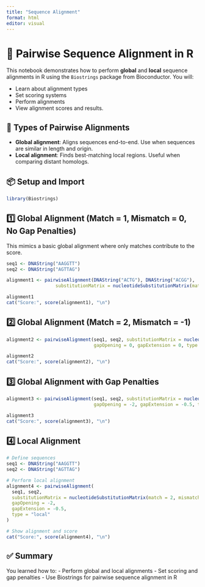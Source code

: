 ```yaml
---
title: "Sequence Alignment"
format: html
editor: visual
---
```


# 🧬 Pairwise Sequence Alignment in R

This notebook demonstrates how to perform **global** and **local** sequence alignments in R using the `Biostrings` package from Bioconductor. You will:

-   Learn about alignment types
-   Set scoring systems
-   Perform alignments
-   View alignment scores and results.

## 🔄 Types of Pairwise Alignments

-   **Global alignment**: Aligns sequences end-to-end. Use when sequences are similar in length and origin.
-   **Local alignment**: Finds best-matching local regions. Useful when comparing distant homologs.

## 📦 Setup and Import

```r
library(Biostrings)
```

## 1️⃣ Global Alignment (Match = 1, Mismatch = 0, No Gap Penalties)

This mimics a basic global alignment where only matches contribute to the score.

```r
seq1 <- DNAString("AAGGTT")
seq2 <- DNAString("AGTTAG")

alignment1 <- pairwiseAlignment(DNAString("ACTG"), DNAString("ACGG"),
                  substitutionMatrix = nucleotideSubstitutionMatrix(match = 1, mismatch = -1), gapOpening = -2, gapExtension = -0.5, type = "global")

alignment1
cat("Score:", score(alignment1), "\n")

```

## 2️⃣ Global Alignment (Match = 2, Mismatch = -1)

```r
alignment2 <- pairwiseAlignment(seq1, seq2, substitutionMatrix = nucleotideSubstitutionMatrix(match = 2, mismatch = -1, baseOnly = TRUE),
                                gapOpening = 0, gapExtension = 0, type = "global")

alignment2
cat("Score:", score(alignment2), "\n")

```

## 3️⃣ Global Alignment with Gap Penalties

```r
alignment3 <- pairwiseAlignment(seq1, seq2, substitutionMatrix = nucleotideSubstitutionMatrix(match = 2, mismatch = -1, baseOnly = TRUE),
                                gapOpening = -2, gapExtension = -0.5, type = "global")

alignment3
cat("Score:", score(alignment3), "\n")

```

## 4️⃣ Local Alignment

```r
# Define sequences
seq1 <- DNAString("AAGGTT")
seq2 <- DNAString("AGTTAG")

# Perform local alignment
alignment4 <- pairwiseAlignment(
  seq1, seq2,
  substitutionMatrix = nucleotideSubstitutionMatrix(match = 2, mismatch = -1, baseOnly = TRUE),
  gapOpening = -2,
  gapExtension = -0.5,
  type = "local"
)

# Show alignment and score
cat("Score:", score(alignment4), "\n")

```

## ✅ Summary

You learned how to: - Perform global and local alignments - Set scoring and gap penalties - Use Biostrings for pairwise sequence alignment in R
